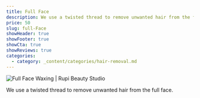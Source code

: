 ```yaml
---
title: Full Face
description: We use a twisted thread to remove unwanted hair from the full face.
price: 50
slug: full-Face
showHeader: true
showFooter: true
showCta: true
showReviews: true
categories:
  - category: _content/categories/hair-removal.md
---
```


![Full Face Waxing | Rupi Beauty Studio](/uploads/services/wax-sheet.webp 'Full Face Waxing  | Rupi Beauty Studio')

We use a twisted thread to remove unwanted hair from the full face.
